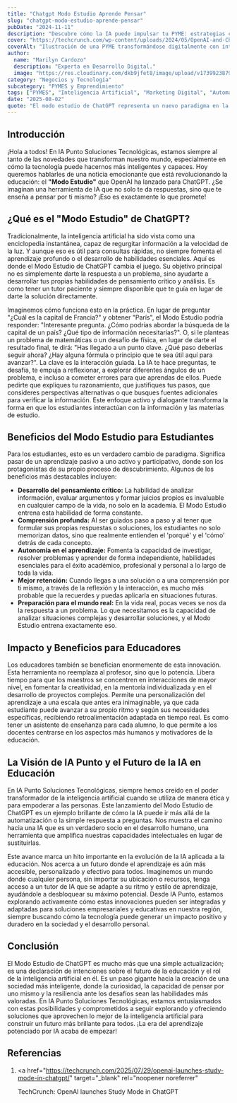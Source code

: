 ```yaml
---
title: "Chatgpt Modo Estudio Aprende Pensar"
slug: "chatgpt-modo-estudio-aprende-pensar"
pubDate: "2024-11-11"
description: "Descubre cómo la IA puede impulsar tu PYME: estrategias concretas de marketing, automatización y datos para aumentar ventas."
cover: "https://techcrunch.com/wp-content/uploads/2024/05/OpenAI-and-ChatGPT.jpeg?w=1024"
coverAlt: "Ilustración de una PYME transformándose digitalmente con inteligencia artificial."
author:
  name: "Marilyn Cardozo"
  description: "Experta en Desarrollo Digital."
  image: "https://res.cloudinary.com/dkb9jfet8/image/upload/v1739923879/marilyn_s2mi4a.png"
category: "Negocios y Tecnología"
subcategory: "PYMES y Emprendimiento"
tags: ["PYMES", "Inteligencia Artificial", "Marketing Digital", "Automatización", "Ventas"]
date: "2025-08-02"
quote: "El modo estudio de ChatGPT representa un nuevo paradigma en la educación. — Pedro Zambrano"
---
```

<h2 id="introduccion">Introducción</h2>

¡Hola a todos! En IA Punto Soluciones Tecnológicas, estamos siempre al tanto de las novedades que transforman nuestro mundo, especialmente en cómo la tecnología puede hacernos más inteligentes y capaces. Hoy queremos hablarles de una noticia emocionante que está revolucionando la educación: el **"Modo Estudio"** que OpenAI ha lanzado para ChatGPT. ¿Se imaginan una herramienta de IA que no solo te da respuestas, sino que te enseña a pensar por ti mismo? ¡Eso es exactamente lo que promete!

<h2 id="que-es-el-modo-estudio">¿Qué es el "Modo Estudio" de ChatGPT?</h2>

Tradicionalmente, la inteligencia artificial ha sido vista como una enciclopedia instantánea, capaz de regurgitar información a la velocidad de la luz. Y aunque eso es útil para consultas rápidas, no siempre fomenta el aprendizaje profundo o el desarrollo de habilidades esenciales. Aquí es donde el Modo Estudio de ChatGPT cambia el juego. Su objetivo principal no es simplemente darte la respuesta a un problema, sino ayudarte a desarrollar tus propias habilidades de pensamiento crítico y análisis. Es como tener un tutor paciente y siempre disponible que te guía en lugar de darte la solución directamente.

Imaginemos cómo funciona esto en la práctica. En lugar de preguntar "¿Cuál es la capital de Francia?" y obtener "París", el Modo Estudio podría responder: "Interesante pregunta. ¿Cómo podrías abordar la búsqueda de la capital de un país? ¿Qué tipo de información necesitarías?". O, si le planteas un problema de matemáticas o un desafío de física, en lugar de darte el resultado final, te dirá: "Has llegado a un punto clave. ¿Qué paso deberías seguir ahora? ¿Hay alguna fórmula o principio que te sea útil aquí para avanzar?". La clave es la interacción guiada. La IA te hace preguntas, te desafía, te empuja a reflexionar, a explorar diferentes ángulos de un problema, e incluso a cometer errores para que aprendas de ellos. Puede pedirte que expliques tu razonamiento, que justifiques tus pasos, que consideres perspectivas alternativas o que busques fuentes adicionales para verificar la información. Este enfoque activo y dialogante transforma la forma en que los estudiantes interactúan con la información y las materias de estudio.

<h2 id="beneficios-para-estudiantes">
  Beneficios del Modo Estudio para Estudiantes
</h2>

Para los estudiantes, esto es un verdadero cambio de paradigma. Significa pasar de un aprendizaje pasivo a uno activo y participativo, donde son los protagonistas de su propio proceso de descubrimiento. Algunos de los beneficios más destacables incluyen:

- **Desarrollo del pensamiento crítico:** La habilidad de analizar información, evaluar argumentos y formar juicios propios es invaluable en cualquier campo de la vida, no solo en la academia. El Modo Estudio entrena esta habilidad de forma constante.
- **Comprensión profunda:** Al ser guiados paso a paso y al tener que formular sus propias respuestas o soluciones, los estudiantes no solo memorizan datos, sino que realmente entienden el 'porqué' y el 'cómo' detrás de cada concepto.
- **Autonomía en el aprendizaje:** Fomenta la capacidad de investigar, resolver problemas y aprender de forma independiente, habilidades esenciales para el éxito académico, profesional y personal a lo largo de toda la vida.
- **Mejor retención:** Cuando llegas a una solución o a una comprensión por ti mismo, a través de la reflexión y la interacción, es mucho más probable que la recuerdes y puedas aplicarla en situaciones futuras.
- **Preparación para el mundo real:** En la vida real, pocas veces se nos da la respuesta a un problema. Lo que necesitamos es la capacidad de analizar situaciones complejas y desarrollar soluciones, y el Modo Estudio entrena exactamente eso.

<h2 id="beneficios-para-educadores">Impacto y Beneficios para Educadores</h2>

Los educadores también se benefician enormemente de esta innovación. Esta herramienta no reemplaza al profesor, sino que lo potencia. Libera tiempo para que los maestros se concentren en interacciones de mayor nivel, en fomentar la creatividad, en la mentoría individualizada y en el desarrollo de proyectos complejos. Permite una personalización del aprendizaje a una escala que antes era inimaginable, ya que cada estudiante puede avanzar a su propio ritmo y según sus necesidades específicas, recibiendo retroalimentación adaptada en tiempo real. Es como tener un asistente de enseñanza para cada alumno, lo que permite a los docentes centrarse en los aspectos más humanos y motivadores de la educación.

<h2 id="la-vision-de-ia-punto">
  La Visión de IA Punto y el Futuro de la IA en Educación
</h2>

En IA Punto Soluciones Tecnológicas, siempre hemos creído en el poder transformador de la inteligencia artificial cuando se utiliza de manera ética y para empoderar a las personas. Este lanzamiento del Modo Estudio de ChatGPT es un ejemplo brillante de cómo la IA puede ir más allá de la automatización o la simple respuesta a preguntas. Nos muestra el camino hacia una IA que es un verdadero socio en el desarrollo humano, una herramienta que amplifica nuestras capacidades intelectuales en lugar de sustituirlas.

Este avance marca un hito importante en la evolución de la IA aplicada a la educación. Nos acerca a un futuro donde el aprendizaje es aún más accesible, personalizado y efectivo para todos. Imaginemos un mundo donde cualquier persona, sin importar su ubicación o recursos, tenga acceso a un tutor de IA que se adapte a su ritmo y estilo de aprendizaje, ayudándole a desbloquear su máximo potencial. Desde IA Punto, estamos explorando activamente cómo estas innovaciones pueden ser integradas y adaptadas para soluciones empresariales y educativas en nuestra región, siempre buscando cómo la tecnología puede generar un impacto positivo y duradero en la sociedad y el desarrollo personal.

<h2 id="conclusion">Conclusión</h2>

El Modo Estudio de ChatGPT es mucho más que una simple actualización; es una declaración de intenciones sobre el futuro de la educación y el rol de la inteligencia artificial en él. Es un paso gigante hacia la creación de una sociedad más inteligente, donde la curiosidad, la capacidad de pensar por uno mismo y la resiliencia ante los desafíos sean las habilidades más valoradas. En IA Punto Soluciones Tecnológicas, estamos entusiasmados con estas posibilidades y comprometidos a seguir explorando y ofreciendo soluciones que aprovechen lo mejor de la inteligencia artificial para construir un futuro más brillante para todos. ¡La era del aprendizaje potenciado por IA acaba de empezar!

<h2 id="referencias">Referencias</h2>

1.  <a
      href="https://techcrunch.com/2025/07/29/openai-launches-study-mode-in-chatgpt/"
      target="_blank"
      rel="noopener noreferrer"
    >
      TechCrunch: OpenAI launches Study Mode in ChatGPT
    </a>
